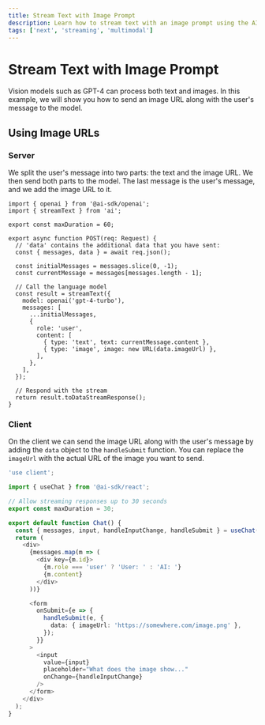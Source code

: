 ```yaml
---
title: Stream Text with Image Prompt
description: Learn how to stream text with an image prompt using the AI SDK and Next.js
tags: ['next', 'streaming', 'multimodal']
---
```


# Stream Text with Image Prompt

Vision models such as GPT-4 can process both text and images. In this example, we will show you how to send an image URL along with the user's message to the model.

## Using Image URLs

### Server

We split the user's message into two parts: the text and the image URL. We then send both parts to the model.
The last message is the user's message, and we add the image URL to it.

```tsx filename='app/api/chat/route.ts' highlight="8,9,23"
import { openai } from '@ai-sdk/openai';
import { streamText } from 'ai';

export const maxDuration = 60;

export async function POST(req: Request) {
  // 'data' contains the additional data that you have sent:
  const { messages, data } = await req.json();

  const initialMessages = messages.slice(0, -1);
  const currentMessage = messages[messages.length - 1];

  // Call the language model
  const result = streamText({
    model: openai('gpt-4-turbo'),
    messages: [
      ...initialMessages,
      {
        role: 'user',
        content: [
          { type: 'text', text: currentMessage.content },
          { type: 'image', image: new URL(data.imageUrl) },
        ],
      },
    ],
  });

  // Respond with the stream
  return result.toDataStreamResponse();
}
```

### Client

On the client we can send the image URL along with the user's message by adding the `data` object to the `handleSubmit` function.
You can replace the `imageUrl` with the actual URL of the image you want to send.

```typescript filename='app/page.tsx' highlight="18-20"
'use client';

import { useChat } from '@ai-sdk/react';

// Allow streaming responses up to 30 seconds
export const maxDuration = 30;

export default function Chat() {
  const { messages, input, handleInputChange, handleSubmit } = useChat();
  return (
    <div>
      {messages.map(m => (
        <div key={m.id}>
          {m.role === 'user' ? 'User: ' : 'AI: '}
          {m.content}
        </div>
      ))}

      <form
        onSubmit={e => {
          handleSubmit(e, {
            data: { imageUrl: 'https://somewhere.com/image.png' },
          });
        }}
      >
        <input
          value={input}
          placeholder="What does the image show..."
          onChange={handleInputChange}
        />
      </form>
    </div>
  );
}
```
